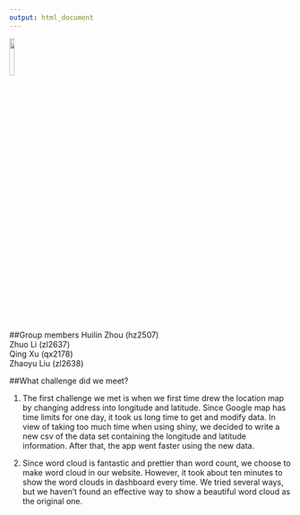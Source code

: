 ```yaml
---
output: html_document
---
```

<img src="image/DS.jpeg" style="width:13%">

##Group members
Huilin Zhou (hz2507)  
Zhuo Li (zl2637)  
Qing Xu (qx2178)  
Zhaoyu Liu (zl2638) 

##What challenge did we meet?

1. The first challenge we met is when we first time drew the location map by changing address into longitude and latitude. Since Google map has time limits for one day, it took us long time to get and modify data. In view of taking too much time when using shiny, we decided to write a new csv of the data set containing the longitude and latitude information. After that, the app went faster using the new data.  
  
2. Since word cloud is fantastic and prettier than word count, we choose to make word cloud in our website. However, it took about ten minutes to show the word clouds in dashboard every time. We tried several ways, but we haven't found an effective way to show a beautiful word cloud as the original one.
